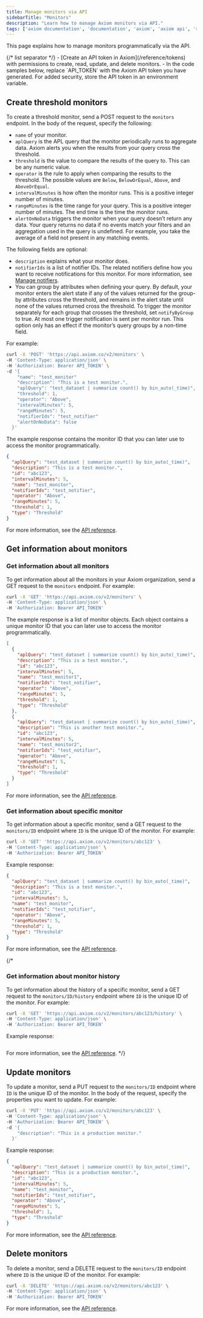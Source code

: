 ```yaml
---
title: Manage monitors via API
sidebarTitle: "Monitors"
description: "Learn how to manage Axiom monitors via API."
tags: ['axiom documentation', 'documentation', 'axiom', 'axiom api', 'rest api', 'rest', 'authorization', 'headers', 'datasets', 'users', 'monitors', 'notifiers', 'response']
---
```



This page explains how to manage monitors programmatically via the API.

<Prerequisites />
{/* list separator */}
- [Create an API token in Axiom](/reference/tokens) with permissions to create, read, update, and delete monitors.
- In the code samples below, replace `API_TOKEN` with the Axiom API token you have generated. For added security, store the API token in an environment variable.

## Create threshold monitors

To create a threshold monitor, send a POST request to the `monitors` endpoint. In the body of the request, specify the following:
- `name` of your monitor.
- `aplQuery` is the APL query that the monitor periodically runs to aggregate data. Axiom alerts you when the results from your query cross the threshold.
- `threshold` is the value to compare the results of the query to. This can be any numeric value.
- `operator` is the rule to apply when comparing the results to the threshold. The possible values are `Below`, `BelowOrEqual`, `Above`, and `AboveOrEqual`.
- `intervalMinutes` is how often the monitor runs. This is a positive integer number of minutes.
- `rangeMinutes` is the time range for your query. This is a positive integer number of minutes. The end time is the time the monitor runs.
- `alertOnNoData` triggers the monitor when your query doesn’t return any data. Your query returns no data if no events match your filters and an aggregation used in the query is undefined. For example, you take the average of a field not present in any matching events.

The following fields are optional:
- `description` explains what your monitor does.
- `notifierIds` is a list of notifier IDs. The related notifiers define how you want to receive notifications for this monitor. For more information, see [Manage notifiers](/restapi/manage-resources/manage-notifiers).
- You can group by attributes when defining your query. By default, your monitor enters the alert state if any of the values returned for the group-by attributes cross the threshold, and remains in the alert state until none of the values returned cross the threshold. To trigger the monitor separately for each group that crosses the threshold, set `notifyByGroup` to true. At most one trigger notification is sent per monitor run. This option only has an effect if the monitor’s query groups by a non-time field.

For example:

```bash
curl -X 'POST' 'https://api.axiom.co/v2/monitors' \
-H 'Content-Type: application/json' \
-H 'Authorization: Bearer API_TOKEN' \
-d '{
    "name": "test_monitor"
    "description": "This is a test monitor.",
    "aplQuery": "test_dataset | summarize count() by bin_auto(_time)",
    "threshold": 1,
    "operator": "Above",
    "intervalMinutes": 5,
    "rangeMinutes": 5,
    "notifierIds": "test_notifier"
    "alertOnNoData": false
  }'
```

The example response contains the monitor ID that you can later use to access the monitor programmatically.

```json
{
  "aplQuery": "test_dataset | summarize count() by bin_auto(_time)",
  "description": "This is a test monitor.",
  "id": "abc123",
  "intervalMinutes": 5,
  "name": "test_monitor",
  "notifierIds": "test_notifier",
  "operator": "Above",
  "rangeMinutes": 5,
  "threshold": 1,
  "type": "Threshold"
}
```

For more information, see the [API reference](/restapi/endpoints/createMonitor).

## Get information about monitors

### Get information about all monitors

To get information about all the monitors in your Axiom organization, send a GET request to the `monitors` endpoint. For example:

```bash
curl -X 'GET' 'https://api.axiom.co/v2/monitors' \
-H 'Content-Type: application/json' \
-H 'Authorization: Bearer API_TOKEN'
```

The example response is a list of monitor objects. Each object contains a unique monitor ID that you can later use to access the monitor programmatically.

```json
[
  {
    "aplQuery": "test_dataset | summarize count() by bin_auto(_time)",
    "description": "This is a test monitor.",
    "id": "abc123",
    "intervalMinutes": 5,
    "name": "test_monitor1",
    "notifierIds": "test_notifier",
    "operator": "Above",
    "rangeMinutes": 5,
    "threshold": 1,
    "type": "Threshold"
  },
  {
    "aplQuery": "test_dataset | summarize count() by bin_auto(_time)",
    "description": "This is another test monitor.",
    "id": "abc123",
    "intervalMinutes": 5,
    "name": "test_monitor2",
    "notifierIds": "test_notifier",
    "operator": "Above",
    "rangeMinutes": 5,
    "threshold": 1,
    "type": "Threshold"
  }
]
```

For more information, see the [API reference](/restapi/endpoints/getMonitors).

### Get information about specific monitor

To get information about a specific monitor, send a GET request to the `monitors/ID` endpoint where `ID` is the unique ID of the monitor. For example:

```bash
curl -X 'GET' 'https://api.axiom.co/v2/monitors/abc123' \
-H 'Content-Type: application/json' \
-H 'Authorization: Bearer API_TOKEN'
```

Example response:

```json
{
  "aplQuery": "test_dataset | summarize count() by bin_auto(_time)",
  "description": "This is a test monitor.",
  "id": "abc123",
  "intervalMinutes": 5,
  "name": "test_monitor",
  "notifierIds": "test_notifier",
  "operator": "Above",
  "rangeMinutes": 5,
  "threshold": 1,
  "type": "Threshold"
}
```

For more information, see the [API reference](/restapi/endpoints/getMonitor).

{/*
### Get information about monitor history

To get information about the history of a specific monitor, send a GET request to the `monitors/ID/history` endpoint where `ID` is the unique ID of the monitor. For example:

```bash
curl -X 'GET' 'https://api.axiom.co/v2/monitors/abc123/history' \
-H 'Content-Type: application/json' \
-H 'Authorization: Bearer API_TOKEN'
```

Example response:

```json

```

For more information, see the [API reference](/restapi/endpoints/getMonitor).
*/}

## Update monitors

To update a monitor, send a PUT request to the `monitors/ID` endpoint where `ID` is the unique ID of the monitor. In the body of the request, specify the properties you want to update. For example:

```bash
curl -X 'PUT' 'https://api.axiom.co/v2/monitors/abc123' \
-H 'Content-Type: application/json' \
-H 'Authorization: Bearer API_TOKEN' \
-d '{
    "description": "This is a production monitor."
  }'
```

Example response:

```json
{
  "aplQuery": "test_dataset | summarize count() by bin_auto(_time)",
  "description": "This is a production monitor.",
  "id": "abc123",
  "intervalMinutes": 5,
  "name": "test_monitor",
  "notifierIds": "test_notifier",
  "operator": "Above",
  "rangeMinutes": 5,
  "threshold": 1,
  "type": "Threshold"
}
```

For more information, see the [API reference](/restapi/endpoints/updateMonitor).

## Delete monitors

To delete a monitor, send a DELETE request to the `monitors/ID` endpoint where `ID` is the unique ID of the monitor. For example:

```bash
curl -X 'DELETE' 'https://api.axiom.co/v2/monitors/abc123' \
-H 'Content-Type: application/json' \
-H 'Authorization: Bearer API_TOKEN'
```

For more information, see the [API reference](/restapi/endpoints/deleteMonitor).